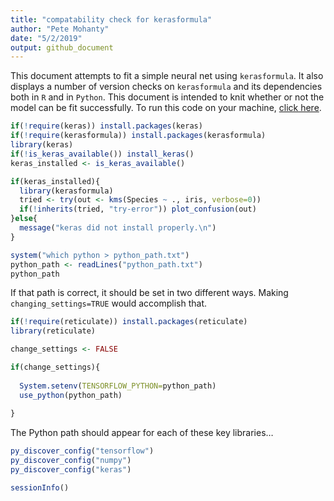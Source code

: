 ```yaml
---
title: "compatability check for kerasformula"
author: "Pete Mohanty"
date: "5/2/2019"
output: github_document
---
```


This document attempts to fit a simple neural net using `kerasformula`. It also displays a number of version checks on `kerasformula` and its dependencies both in `R` and in `Python`. This document is intended to knit whether or not the model can be fit successfully. To run this code on your machine, [click here](https://raw.githubusercontent.com/rdrr1990/kerasformula/master/short_course/kerasformula_diagnostic.Rmd).

```r
if(!require(keras)) install.packages(keras)
if(!require(kerasformula)) install.packages(kerasformula)
library(keras)
if(!is_keras_available()) install_keras()
keras_installed <- is_keras_available()
```


```r
if(keras_installed){
  library(kerasformula)
  tried <- try(out <- kms(Species ~ ., iris, verbose=0))
  if(!inherits(tried, "try-error")) plot_confusion(out)
}else{
  message("keras did not install properly.\n")
}

```

```r
system("which python > python_path.txt")
python_path <- readLines("python_path.txt")
python_path
```

If that path is correct, it should be set in two different ways. Making `changing_settings=TRUE` would accomplish that. 

```r
if(!require(reticulate)) install.packages(reticulate)
library(reticulate)

change_settings <- FALSE

if(change_settings){
  
  System.setenv(TENSORFLOW_PYTHON=python_path)
  use_python(python_path)
    
}
```
The Python path should appear for each of these key libraries...
```r
py_discover_config("tensorflow")
py_discover_config("numpy")
py_discover_config("keras")
```

```r
sessionInfo()

```
